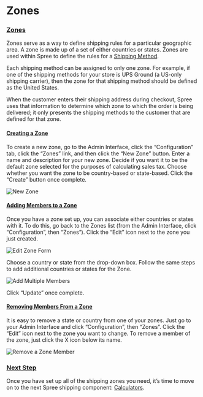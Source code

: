# Zones

### [Zones](zones#zones) <a id="zones"></a>

Zones serve as a way to define shipping rules for a particular geographic area. A zone is made up of a set of either countries or states. Zones are used within Spree to define the rules for a [Shipping Method](shipping-methods).

Each shipping method can be assigned to only one zone. For example, if one of the shipping methods for your store is UPS Ground \(a US-only shipping carrier\), then the zone for that shipping method should be defined as the United States.

When the customer enters their shipping address during checkout, Spree uses that information to determine which zone to which the order is being delivered; it only presents the shipping methods to the customer that are defined for that zone.

#### [Creating a Zone](zones#creating-a-zone) <a id="creating-a-zone"></a>

To create a new zone, go to the Admin Interface, click the “Configuration” tab, click the “Zones” link, and then click the “New Zone” button. Enter a name and description for your new zone. Decide if you want it to be the default zone selected for the purposes of calculating sales tax. Choose whether you want the zone to be country-based or state-based. Click the “Create” button once complete.

![New Zone](https://guides.spreecommerce.org/static/6fc57b3d8c6c8a806503219a279fc561/03ffe/new_zone.jpg)

#### [Adding Members to a Zone](zones#adding-members-to-a-zone) <a id="adding-members-to-a-zone"></a>

Once you have a zone set up, you can associate either countries or states with it. To do this, go back to the Zones list \(from the Admin Interface, click “Configuration”, then “Zones”\). Click the “Edit” icon next to the zone you just created.

![Edit Zone Form](https://guides.spreecommerce.org/static/b5325c9d113e3c89b426ee635d163025/03ffe/edit_zone.jpg)

Choose a country or state from the drop-down box. Follow the same steps to add additional countries or states for the Zone.

![Add Multiple Members](https://guides.spreecommerce.org/static/1ade3fde4dbbc801dd74a22b87f54176/03ffe/add_multi_to_zone.jpg)

Click “Update” once complete.

#### [Removing Members From a Zone](zones#removing-members-from-a-zone) <a id="removing-members-from-a-zone"></a>

It is easy to remove a state or country from one of your zones. Just go to your Admin Interface and click “Configuration”, then “Zones”. Click the “Edit” icon next to the zone you want to change. To remove a member of the zone, just click the X icon below its name.

![Remove a Zone Member](https://guides.spreecommerce.org/static/9aceb45d96b86b5e1682a1e1128f8378/03ffe/remove_zone_member.jpg)

### [Next Step](zones#next-step) <a id="next-step"></a>

Once you have set up all of the shipping zones you need, it’s time to move on to the next Spree shipping component: [Calculators](calculators).


